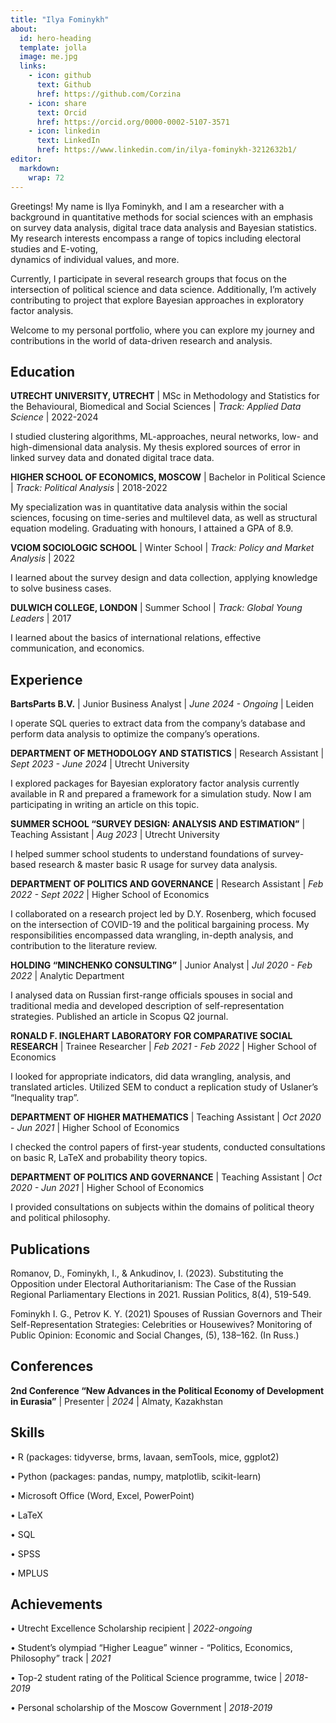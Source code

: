 ```yaml
---
title: "Ilya Fominykh"
about:
  id: hero-heading
  template: jolla
  image: me.jpg
  links:
    - icon: github
      text: Github
      href: https://github.com/Corzina
    - icon: share
      text: Orcid
      href: https://orcid.org/0000-0002-5107-3571
    - icon: linkedin
      text: LinkedIn
      href: https://www.linkedin.com/in/ilya-fominykh-3212632b1/
editor: 
  markdown: 
    wrap: 72
---
```


::: {#hero-heading}
Greetings! My name is Ilya Fominykh, and I am a researcher with a background in
quantitative methods for social sciences with an emphasis on survey data analysis, digital trace data analysis and Bayesian statistics. My research interests 
encompass a range of topics including electoral studies and E-voting,   
dynamics of individual values, and more.

Currently, I participate in several research groups that focus on the intersection of political science and data science. Additionally, I'm actively contributing to project that explore Bayesian approaches in exploratory factor analysis.

Welcome to my personal portfolio, where you can explore my journey and
contributions in the world of data-driven research and analysis.

## Education

**UTRECHT UNIVERSITY, UTRECHT** \| MSc in Methodology and Statistics for
the Behavioural, Biomedical and Social Sciences \| *Track: Applied Data
Science* \| 2022-2024

I studied clustering algorithms, ML-approaches, neural networks, low- and high-dimensional data analysis. My thesis explored sources of error in linked survey data and donated digital trace data.

**HIGHER SCHOOL OF ECONOMICS, MOSCOW** \| Bachelor in Political Science
\| *Track: Political Analysis* \| 2018-2022

My specialization was in quantitative data analysis within the social sciences, focusing on time-series and multilevel data, as well as structural equation modeling. Graduating with honours, I attained a GPA of 8.9.

**VCIOM SOCIOLOGIC SCHOOL** \| Winter School \| *Track: Policy and
Market Analysis* \| 2022

I learned about the survey design and data collection, applying knowledge to solve business cases.

**DULWICH COLLEGE, LONDON** \| Summer School \| *Track: Global Young
Leaders* \| 2017

I learned about the basics of international relations, effective
communication, and economics.

## Experience

**BartsParts B.V.** \| Junior Business Analyst \|
*June 2024 - Ongoing* \| Leiden

I operate SQL queries to extract data from the company's database and perform data analysis to optimize the company's operations. 

**DEPARTMENT OF METHODOLOGY AND STATISTICS** \| Research Assistant \|
*Sept 2023 - June 2024* \| Utrecht University

I explored packages for Bayesian exploratory factor analysis currently
available in R and prepared a framework for a simulation study. Now I am
participating in writing an article on this topic.

**SUMMER SCHOOL "SURVEY DESIGN: ANALYSIS AND ESTIMATION"** \| Teaching
Assistant \| *Aug 2023* \| Utrecht University

I helped summer school students to understand foundations of
survey-based research & master basic R usage for survey data analysis.

**DEPARTMENT OF POLITICS AND GOVERNANCE** \| Research Assistant \| *Feb
2022 - Sept 2022* \| Higher School of Economics

I collaborated on a research project led by D.Y. Rosenberg, which
focused on the intersection of COVID-19 and the political bargaining
process. My responsibilities encompassed data wrangling, in-depth
analysis, and contribution to the literature review.

**HOLDING "MINCHENKO CONSULTING"** \| Junior Analyst \| *Jul 2020 - Feb
2022* \| Analytic Department

I analysed data on Russian first-range officials spouses in social and
traditional media and developed description of self-representation
strategies. Published an article in Scopus Q2 journal.

**RONALD F. INGLEHART LABORATORY FOR COMPARATIVE SOCIAL RESEARCH** \|
Trainee Researcher \| *Feb 2021 - Feb 2022* \| Higher School of
Economics

I looked for appropriate indicators, did data wrangling, analysis, and
translated articles. Utilized SEM to conduct a replication study of
Uslaner's "Inequality trap".

**DEPARTMENT OF HIGHER MATHEMATICS** \| Teaching Assistant \| *Oct
2020 - Jun 2021* \| Higher School of Economics

I checked the control papers of first-year students, conducted
consultations on basic R, LaTeX and probability theory topics.

**DEPARTMENT OF POLITICS AND GOVERNANCE** \| Teaching Assistant \| *Oct
2020 - Jun 2021* \| Higher School of Economics

I provided consultations on subjects within the domains of political
theory and political philosophy.

## Publications

Romanov, D., Fominykh, I., & Ankudinov, I. (2023). Substituting the
Opposition under Electoral Authoritarianism: The Case of the Russian
Regional Parliamentary Elections in 2021. Russian Politics, 8(4),
519-549.

Fominykh I. G., Petrov K. Y. (2021) Spouses of Russian Governors and
Their Self-Representation Strategies: Celebrities or Housewives?
Monitoring of Public Opinion: Economic and Social Changes, (5),
138--162. (In Russ.)

## Conferences

**2nd Conference "New Advances in the Political Economy of Development in Eurasia"** \| Presenter \| *2024* \| Almaty, Kazakhstan

## Skills

• R (packages: tidyverse, brms, lavaan, semTools, mice, ggplot2)

• Python (packages: pandas, numpy, matplotlib, scikit-learn)

• Microsoft Office (Word, Excel, PowerPoint)

• LaTeX

• SQL

• SPSS

• MPLUS

## Achievements

• Utrecht Excellence Scholarship recipient \| *2022-ongoing*

• Student's olympiad "Higher League" winner - "Politics, Economics,
Philosophy" track \| *2021*

• Top-2 student rating of the Political Science programme, twice \|
*2018-2019*

• Personal scholarship of the Moscow Government \| *2018-2019*
:::
